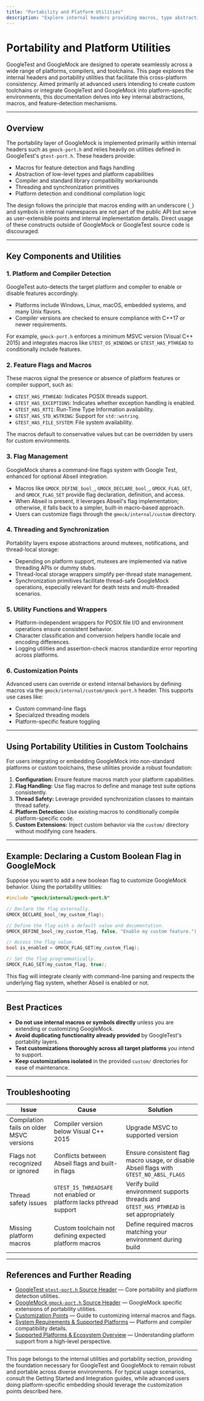 ```yaml
---
title: "Portability and Platform Utilities"
description: "Explore internal headers providing macros, type abstractions, and feature/config checks for cross-platform consistency. Recommended for advanced users working with custom toolchains or platform-specific integration."
---
```


# Portability and Platform Utilities

GoogleTest and GoogleMock are designed to operate seamlessly across a wide range of platforms, compilers, and toolchains. This page explores the internal headers and portability utilities that facilitate this cross-platform consistency. Aimed primarily at advanced users intending to create custom toolchains or integrate GoogleTest and GoogleMock into platform-specific environments, this documentation delves into key internal abstractions, macros, and feature-detection mechanisms.

---

## Overview

The portability layer of GoogleMock is implemented primarily within internal headers such as `gmock-port.h` and relies heavily on utilities defined in GoogleTest's `gtest-port.h`. These headers provide:

- Macros for feature detection and flags handling
- Abstraction of low-level types and platform capabilities
- Compiler and standard library compatibility workarounds
- Threading and synchronization primitives
- Platform detection and conditional compilation logic

The design follows the principle that macros ending with an underscore (`_`) and symbols in internal namespaces are not part of the public API but serve as user-extensible points and internal implementation details. Direct usage of these constructs outside of GoogleMock or GoogleTest source code is discouraged.

---

## Key Components and Utilities

### 1. Platform and Compiler Detection

GoogleTest auto-detects the target platform and compiler to enable or disable features accordingly.

- Platforms include Windows, Linux, macOS, embedded systems, and many Unix flavors.
- Compiler versions are checked to ensure compliance with C++17 or newer requirements.

For example, `gmock-port.h` enforces a minimum MSVC version (Visual C++ 2015) and integrates macros like `GTEST_OS_WINDOWS` or `GTEST_HAS_PTHREAD` to conditionally include features.

### 2. Feature Flags and Macros

These macros signal the presence or absence of platform features or compiler support, such as:

- `GTEST_HAS_PTHREAD`: Indicates POSIX threads support.
- `GTEST_HAS_EXCEPTIONS`: Indicates whether exception handling is enabled.
- `GTEST_HAS_RTTI`: Run-Time Type Information availability.
- `GTEST_HAS_STD_WSTRING`: Support for `std::wstring`.
- `GTEST_HAS_FILE_SYSTEM`: File system availability.

The macros default to conservative values but can be overridden by users for custom environments.

### 3. Flag Management

GoogleMock shares a command-line flags system with Google Test, enhanced for optional Abseil integration.

- Macros like `GMOCK_DEFINE_bool_`, `GMOCK_DECLARE_bool_`, `GMOCK_FLAG_GET`, and `GMOCK_FLAG_SET` provide flag declaration, definition, and access.
- When Abseil is present, it leverages Abseil's flag implementation; otherwise, it falls back to a simpler, built-in macro-based approach.
- Users can customize flags through the `gmock/internal/custom` directory.

### 4. Threading and Synchronization

Portability layers expose abstractions around mutexes, notifications, and thread-local storage:

- Depending on platform support, mutexes are implemented via native threading APIs or dummy stubs.
- Thread-local storage wrappers simplify per-thread state management.
- Synchronization primitives facilitate thread-safe GoogleMock operations, especially relevant for death tests and multi-threaded scenarios.

### 5. Utility Functions and Wrappers

- Platform-independent wrappers for POSIX file I/O and environment operations ensure consistent behavior.
- Character classification and conversion helpers handle locale and encoding differences.
- Logging utilities and assertion-check macros standardize error reporting across platforms.

### 6. Customization Points

Advanced users can override or extend internal behaviors by defining macros via the `gmock/internal/custom/gmock-port.h` header. This supports use cases like:

- Custom command-line flags
- Specialized threading models
- Platform-specific feature toggling

---

## Using Portability Utilities in Custom Toolchains

For users integrating or embedding GoogleMock into non-standard platforms or custom toolchains, these utilities provide a robust foundation:

1. **Configuration:** Ensure feature macros match your platform capabilities.
2. **Flag Handling:** Use flag macros to define and manage test suite options consistently.
3. **Thread Safety:** Leverage provided synchronization classes to maintain thread safety.
4. **Platform Detection:** Use existing macros to conditionally compile platform-specific code.
5. **Custom Extensions:** Inject custom behavior via the `custom/` directory without modifying core headers.

---

## Example: Declaring a Custom Boolean Flag in GoogleMock

Suppose you want to add a new boolean flag to customize GoogleMock behavior. Using the portability utilities:

```cpp
#include "gmock/internal/gmock-port.h"

// Declare the flag externally.
GMOCK_DECLARE_bool_(my_custom_flag);

// Define the flag with a default value and documentation.
GMOCK_DEFINE_bool_(my_custom_flag, false, "Enable my custom feature.");

// Access the flag value.
bool is_enabled = GMOCK_FLAG_GET(my_custom_flag);

// Set the flag programmatically.
GMOCK_FLAG_SET(my_custom_flag, true);
```

This flag will integrate cleanly with command-line parsing and respects the underlying flag system, whether Abseil is enabled or not.

---

## Best Practices

- **Do not use internal macros or symbols directly** unless you are extending or customizing GoogleMock.
- **Avoid duplicating functionality already provided** by GoogleTest's portability layers.
- **Test customizations thoroughly across all target platforms** you intend to support.
- **Keep customizations isolated** in the provided `custom/` directories for ease of maintenance.

---

## Troubleshooting

| Issue | Cause | Solution |
|---|---|---|
| Compilation fails on older MSVC versions | Compiler version below Visual C++ 2015 | Upgrade MSVC to supported version |
| Flags not recognized or ignored | Conflicts between Abseil flags and built-in flags | Ensure consistent flag macro usage, or disable Abseil flags with `GTEST_NO_ABSL_FLAGS` |
| Thread safety issues | `GTEST_IS_THREADSAFE` not enabled or platform lacks pthread support | Verify build environment supports threads and `GTEST_HAS_PTHREAD` is set appropriately |
| Missing platform macros | Custom toolchain not defining expected platform macros | Define required macros matching your environment during build |

---

## References and Further Reading

- [GoogleTest `gtest-port.h` Source Header](https://github.com/google/googletest/blob/main/googletest/include/gtest/internal/gtest-port.h) — Core portability and platform detection utilities.
- [GoogleMock `gmock-port.h` Source Header](https://github.com/google/googletest/blob/main/googlemock/include/gmock/internal/gmock-port.h) — GoogleMock specific extensions of portability utilities.
- [Customization Points](https://github.com/google/googletest/blob/main/googlemock/include/gmock/internal/custom/README.md) — Guide to customizing internal macros and flags.
- [System Requirements & Supported Platforms](https://github.com/google/googletest/blob/main/docs/prerequisites-installation/system-requirements.md) — Platform and compiler compatibility details.
- [Supported Platforms & Ecosystem Overview](/overview/introduction-and-value/supported-platforms-and-ecosystem) — Understanding platform support from a high-level perspective.

---

This page belongs to the internal utilities and portability section, providing the foundation necessary for GoogleTest and GoogleMock to remain robust and portable across diverse environments. For typical usage scenarios, consult the Getting Started and Integration guides, while advanced users doing platform-specific embedding should leverage the customization points described here.
